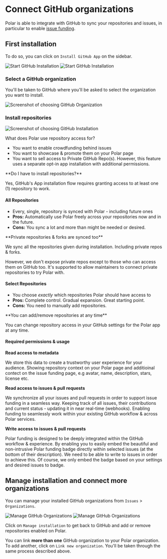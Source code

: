 
# Connect GitHub organizations

Polar is able to integrate with GitHub to sync your repositories and issues, in particular to enable [issue funding](/docs/issue-funding).

## First installation

To do so, you can click on `Install GitHub App` on the sidebar.

![Start GitHub Installation](install-github.light.png)
![Start GitHub Installation](install-github.dark.png)

### Select a GitHub organization

You'll be taken to GitHub where you'll be asked to select the organization you want to install.

![Screenshot of choosing GitHub Organization](gh-choose-org.png)

### Install repositories

![Screenshot of choosing GitHub Installation](gh-install.png)

What does Polar use repository access for?

- You want to enable crowdfunding behind issues
- You want to showcase & promote them on your Polar page
- You want to sell access to Private GitHub Repo(s). However, this feature uses a separate opt-in app installation with additional permissions.

<BrowserCallout type="NOTE">
**Do I have to install repositories?**

Yes, GitHub's App installation flow requires granting access to at least one (1) repository to work.

</BrowserCallout>

#### All Repositories

- Every, single, repository is synced with Polar - including future ones
- **Pros:** Automatically use Polar freely across your repositories now and in
  the future.
- **Cons:** You sync a lot and more than might be needed or desired.

<BrowserCallout type="NOTE">
**Private repositories & forks are synced too**

We sync all the repositories given during installation. Including private
repos & forks.

However, we don't expose private repos except to those who
can access them on GitHub too. It's supported to allow maintainers to connect
private repositories to try Polar with.

</BrowserCallout>

#### Select Repositories

- You choose _exactly_ which repositories Polar should have access to
- **Pros:** Complete control. Gradual expansion. Great starting point.
- **Cons:** You need to manually add repositories.

<BrowserCallout type="NOTE">
**You can add/remove repositories at any time**

You can change repository access in your GitHub
settings for the Polar app at any time.

</BrowserCallout>

#### Required permissions & usage

**Read access to metadata**

We store this data to create a trustworthy user experience for your audience.
Showing repository context on your Polar page and additioinal contect on the issue funding page,
e.g avatar, name, description, stars, license etc.

**Read access to issues & pull requests**

We synchronize all your issues and pull requests in order to support issue
funding in a seamless way. Keeping track of all issues, their contributions and current status -
updating it in near real-time (webhooks). Enabling funding to seamlessly work
within your existing GitHub workflow & across Polar services.

**Write access to issues & pull requests**

Polar funding is designed to be deeply integrated within the GitHub workflow &
experience. By enabling you to easily embed the beautiful and non-intrusive
Polar funding badge directly within selected issues (at the bottom of their
description). We need to be able to write to issues in order to achieve this. Of
course, we only embed the badge based on your settings and desired issues to
badge.

## Manage installation and connect more organizations

You can manage your installed GitHub organizations from `Issues` > `Organizations`.

![Manage GitHub Organizations](manage-github-organizations.light.png)
![Manage GitHub Organizations](manage-github-organizations.dark.png)

Click on `Manage installation` to get back to GitHub and add or remove repositories enabled on Polar.

You can link **more than one** GitHub organization to your Polar organization. To add another, click on `Link new organization`. You'll be taken through the same process described above.
